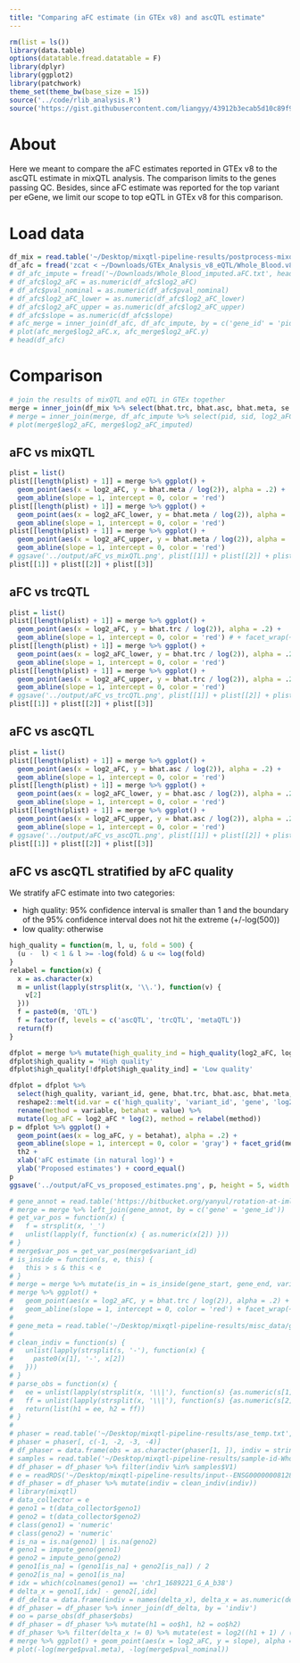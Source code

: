 ```yaml
---
title: "Comparing aFC estimate (in GTEx v8) and ascQTL estimate"
---
```


```r
rm(list = ls())
library(data.table)
options(datatable.fread.datatable = F)
library(dplyr)
library(ggplot2)
library(patchwork)
theme_set(theme_bw(base_size = 15)) 
source('../code/rlib_analysis.R')
source('https://gist.githubusercontent.com/liangyy/43912b3ecab5d10c89f9d4b2669871c9/raw/3ca651cfa53ffccb8422f432561138a46e93710f/my_ggplot_theme.R')
```

# About

Here we meant to compare the aFC estimates reported in GTEx v8 to the ascQTL estimate in mixQTL analysis.
The comparison limits to the genes passing QC.
Besides, since aFC estimate was reported for the top variant per eGene, we limit our scope to top eQTL in GTEx v8 for this comparison. 

# Load data

```r
df_mix = read.table('~/Desktop/mixqtl-pipeline-results/postprocess-mixqtl/Whole_Blood-x-result-mixqtl-IN-cleaned-Whole_Blood.v8.egenes.txt.gz', header = T)
df_afc = fread('zcat < ~/Downloads/GTEx_Analysis_v8_eQTL/Whole_Blood.v8.egenes.txt.gz', header = T)
# df_afc_impute = fread('~/Downloads/Whole_Blood_imputed.aFC.txt', header = T)
# df_afc$log2_aFC = as.numeric(df_afc$log2_aFC)
# df_afc$pval_nominal = as.numeric(df_afc$pval_nominal)
# df_afc$log2_aFC_lower = as.numeric(df_afc$log2_aFC_lower)
# df_afc$log2_aFC_upper = as.numeric(df_afc$log2_aFC_upper)
# df_afc$slope = as.numeric(df_afc$slope)
# afc_merge = inner_join(df_afc, df_afc_impute, by = c('gene_id' = 'pid', 'variant_id' = 'sid'))
# plot(afc_merge$log2_aFC.x, afc_merge$log2_aFC.y)
# head(df_afc)
```

# Comparison

```r
# join the results of mixQTL and eQTL in GTEx together
merge = inner_join(df_mix %>% select(bhat.trc, bhat.asc, bhat.meta, se.meta, pval.meta, gene, variant_id), df_afc %>% mutate(gene = trim_dot(gene_id)), by = c('gene', 'variant_id'))
# merge = inner_join(merge, df_afc_impute %>% select(pid, sid, log2_aFC, log2_aFC_lower, log2_aFC_upper) %>% mutate(gene = trim_dot(pid)), by = c('gene', 'variant_id' = 'sid'), suffix = c('', '_imputed'))
# plot(merge$log2_aFC, merge$log2_aFC_imputed)
```

## aFC vs mixQTL

```r
plist = list()
plist[[length(plist) + 1]] = merge %>% ggplot() + 
  geom_point(aes(x = log2_aFC, y = bhat.meta / log(2)), alpha = .2) + 
  geom_abline(slope = 1, intercept = 0, color = 'red')
plist[[length(plist) + 1]] = merge %>% ggplot() + 
  geom_point(aes(x = log2_aFC_lower, y = bhat.meta / log(2)), alpha = .2) + 
  geom_abline(slope = 1, intercept = 0, color = 'red')
plist[[length(plist) + 1]] = merge %>% ggplot() + 
  geom_point(aes(x = log2_aFC_upper, y = bhat.meta / log(2)), alpha = .2) + 
  geom_abline(slope = 1, intercept = 0, color = 'red')
# ggsave('../output/aFC_vs_mixQTL.png', plist[[1]] + plist[[2]] + plist[[3]], width = 10, height = 3)
plist[[1]] + plist[[2]] + plist[[3]]

```


## aFC vs trcQTL

```r
plist = list()
plist[[length(plist) + 1]] = merge %>% ggplot() + 
  geom_point(aes(x = log2_aFC, y = bhat.trc / log(2)), alpha = .2) + 
  geom_abline(slope = 1, intercept = 0, color = 'red') # + facet_wrap(~high_quality, labeller = label_both) 
plist[[length(plist) + 1]] = merge %>% ggplot() + 
  geom_point(aes(x = log2_aFC_lower, y = bhat.trc / log(2)), alpha = .2) + 
  geom_abline(slope = 1, intercept = 0, color = 'red')
plist[[length(plist) + 1]] = merge %>% ggplot() + 
  geom_point(aes(x = log2_aFC_upper, y = bhat.trc / log(2)), alpha = .2) + 
  geom_abline(slope = 1, intercept = 0, color = 'red')
# ggsave('../output/aFC_vs_trcQTL.png', plist[[1]] + plist[[2]] + plist[[3]], width = 10, height = 3)
plist[[1]] + plist[[2]] + plist[[3]]
```

## aFC vs ascQTL

```r
plist = list()
plist[[length(plist) + 1]] = merge %>% ggplot() + 
  geom_point(aes(x = log2_aFC, y = bhat.asc / log(2)), alpha = .2) + 
  geom_abline(slope = 1, intercept = 0, color = 'red')
plist[[length(plist) + 1]] = merge %>% ggplot() + 
  geom_point(aes(x = log2_aFC_lower, y = bhat.asc / log(2)), alpha = .2) + 
  geom_abline(slope = 1, intercept = 0, color = 'red')
plist[[length(plist) + 1]] = merge %>% ggplot() + 
  geom_point(aes(x = log2_aFC_upper, y = bhat.asc / log(2)), alpha = .2) + 
  geom_abline(slope = 1, intercept = 0, color = 'red')
# ggsave('../output/aFC_vs_ascQTL.png', plist[[1]] + plist[[2]] + plist[[3]], width = 10, height = 3)
plist[[1]] + plist[[2]] + plist[[3]]
```

## aFC vs ascQTL stratified by aFC quality

We stratify aFC estimate into two categories:

* high quality: 95% confidence interval is smaller than 1 and the boundary of the 95% confidence interval does not hit the extreme (+/-log(500))
* low quality: otherwise

```r
high_quality = function(m, l, u, fold = 500) {
  (u -  l) < 1 & l >= -log(fold) & u <= log(fold)
}
relabel = function(x) {
  x = as.character(x)
  m = unlist(lapply(strsplit(x, '\\.'), function(v) {
    v[2]
  }))
  f = paste0(m, 'QTL')
  f = factor(f, levels = c('ascQTL', 'trcQTL', 'metaQTL'))
  return(f)
}

dfplot = merge %>% mutate(high_quality_ind = high_quality(log2_aFC, log2_aFC_lower, log2_aFC_upper))
dfplot$high_quality = 'High quality'
dfplot$high_quality[!dfplot$high_quality_ind] = 'Low quality'

dfplot = dfplot %>% 
  select(high_quality, variant_id, gene, bhat.trc, bhat.asc, bhat.meta, log2_aFC) %>% 
  reshape2::melt(id.var = c('high_quality', 'variant_id', 'gene', 'log2_aFC')) %>%
  rename(method = variable, betahat = value) %>% 
  mutate(log_aFC = log2_aFC * log(2), method = relabel(method))
p = dfplot %>% ggplot() + 
  geom_point(aes(x = log_aFC, y = betahat), alpha = .2) + 
  geom_abline(slope = 1, intercept = 0, color = 'gray') + facet_grid(method~high_quality) +
  th2 +
  xlab('aFC estimate (in natural log)') +
  ylab('Proposed estimates') + coord_equal()
p
ggsave('../output/aFC_vs_proposed_estimates.png', p, height = 5, width = 5)
```


```r
# gene_annot = read.table('https://bitbucket.org/yanyul/rotation-at-imlab/raw/7c966369cf9ac1f2563409b09625a2b3cf2d592e/data/annotations_gencode_v26.tsv', header = T)
# merge = merge %>% left_join(gene_annot, by = c('gene' = 'gene_id'))
# get_var_pos = function(x) {
#   f = strsplit(x, '_')
#   unlist(lapply(f, function(x) { as.numeric(x[2]) }))
# }
# merge$var_pos = get_var_pos(merge$variant_id)
# is_inside = function(s, e, this) {
#   this > s & this < e
# }
# merge = merge %>% mutate(is_in = is_inside(gene_start, gene_end, variant_pos))
# merge %>% ggplot() + 
#   geom_point(aes(x = log2_aFC, y = bhat.trc / log(2)), alpha = .2) + 
#   geom_abline(slope = 1, intercept = 0, color = 'red') + facet_wrap(~chr)
# 
# gene_meta = read.table('~/Desktop/mixqtl-pipeline-results/misc_data/gtex-v8-genes-passed-qc-with-median-trc.txt', header = T)
# 
# clean_indiv = function(s) {
#   unlist(lapply(strsplit(s, '-'), function(x) {
#     paste0(x[1], '-', x[2])
#   }))
# }
# parse_obs = function(x) {
#   ee = unlist(lapply(strsplit(x, '\\|'), function(s) {as.numeric(s[1])}))
#   ff = unlist(lapply(strsplit(x, '\\|'), function(s) {as.numeric(s[2])}))
#   return(list(h1 = ee, h2 = ff))
# }
# 
# phaser = read.table('~/Desktop/mixqtl-pipeline-results/ase_temp.txt', header = T, comment.char = '')
# phaser = phaser[, c(-1, -2, -3, -4)]
# df_phaser = data.frame(obs = as.character(phaser[1, ]), indiv = stringr::str_replace_all(colnames(phaser), '\\.', '-'))
# samples = read.table('~/Desktop/mixqtl-pipeline-results/sample-id-Whole_Blood.txt')
# df_phaser = df_phaser %>% filter(indiv %in% samples$V1)
# e = readRDS('~/Desktop/mixqtl-pipeline-results/input--ENSG00000008128.rds')
# df_phaser = df_phaser %>% mutate(indiv = clean_indiv(indiv))
# library(mixqtl)
# data_collector = e
# geno1 = t(data_collector$geno1)
# geno2 = t(data_collector$geno2)
# class(geno1) = 'numeric'
# class(geno2) = 'numeric'
# is_na = is.na(geno1) | is.na(geno2)
# geno1 = impute_geno(geno1)
# geno2 = impute_geno(geno2)
# geno1[is_na] = (geno1[is_na] + geno2[is_na]) / 2
# geno2[is_na] = geno1[is_na]
# idx = which(colnames(geno1) == 'chr1_1689221_G_A_b38')
# delta_x = geno1[,idx] - geno2[,idx]
# df_delta = data.frame(indiv = names(delta_x), delta_x = as.numeric(delta_x))
# df_phaser = df_phaser %>% inner_join(df_delta, by = 'indiv')
# oo = parse_obs(df_phaser$obs)
# df_phaser = df_phaser %>% mutate(h1 = oo$h1, h2 = oo$h2)
# df_phaser %>% filter(delta_x != 0) %>% mutate(est = log2((h1 + 1) / (h2 + 1)) * delta_x) %>% filter(est != 0) 
# merge %>% ggplot() + geom_point(aes(x = log2_aFC, y = slope), alpha = .2) + geom_abline(slope = 1, intercept = 0, color = 'red')
# plot(-log(merge$pval.meta), -log(merge$pval_nominal))
```
